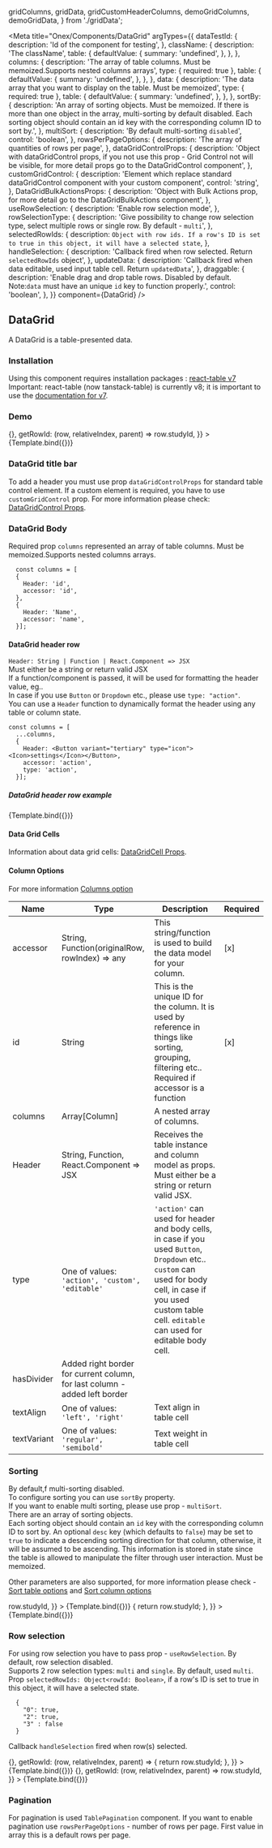 
  gridColumns,
  gridData,
  gridCustomHeaderColumns,
  demoGridColumns,
  demoGridData,
} from './gridData';

<Meta
  title="Onex/Components/DataGrid"
  argTypes={{
    dataTestId: {
      description: 'Id of the component for testing',
    },
    className: {
      description: 'The className',
      table: {
        defaultValue: {
          summary: 'undefined',
        },
      },
    },
    columns: {
      description: 'The array of table columns. Must be memoized.Supports nested columns arrays',
      type: { required: true },
      table: {
        defaultValue: {
          summary: 'undefined',
        },
      },
    },
    data: {
      description: 'The data array that you want to display on the table. Must be memoized',
      type: { required: true },
      table: {
        defaultValue: {
          summary: 'undefined',
        },
      },
    },
    sortBy: {
      description:
        'An array of sorting objects. Must be memoized. If there is more than one object in the array, multi-sorting by default disabled. Each sorting object should contain an id key with the corresponding column ID to sort by.',
    },
    multiSort: {
      description: 'By default multi-sorting ```disabled```',
      control: 'boolean',
    },
    rowsPerPageOptions: {
      description: 'The array of quantities of rows per page',
    },
    dataGridControlProps: {
      description:
        'Object with dataGridControl props, if you not use this prop - Grid Control not will be visible, for more detail props go to the DataGridControl component',
    },
    customGridControl: {
      description:
        'Element which replace standard dataGridControl component with your custom component',
      control: 'string',
    },
    DataGridBulkActionsProps: {
      description:
        'Object with Bulk Actions prop, for more detail go to the DataGridBulkActions component',
    },
    useRowSelection: {
      description: 'Enable row selection mode',
    },
    rowSelectionType: {
      description:
        'Give possibility to change row selection type, select multiple rows or single row. By default - ```multi```',
    },
    selectedRowIds: {
      description: `Object with row ids. If a row's ID is set to true in this object, it will have a selected state`,
    },
    handleSelection: {
      description: 'Callback fired when row selected. Return ```selectedRowIds``` object',
    },
    updateData: {
      description:
        'Callback fired when data editable, used input table cell. Return ```updatedData```',
    },
    draggable: {
      description:
        'Enable drag and drop table rows. Disabled by default. Note:```data``` must have an unique ```id``` key to function properly.',
      control: 'boolean',
    },
  }}
  component={DataGrid}
/>


## DataGrid

A DataGrid is a table-presented data.

### Installation

Using this component requires installation packages : [react-table v7](https://www.npmjs.com/package/react-table/v/7.8.0)
Important: react-table (now tanstack-table) is currently v8; it is important to use the [documentation for v7](https://react-table-v7.tanstack.com/docs/overview).

### Demo

<Canvas>
  <Story
    height="75rem"
    name="Demo"
    args={{
      dataTestId: 'data-grid-test-id',
      className: 'data-grid-custom',
      columns: demoGridColumns,
      data: demoGridData,
      dataGridControlProps: {
        secondaryActions: [
          {
            title: 'action1',
          },
          {
            title: 'action2',
          },
          {
            title: 'action3',
          },
        ],
      },
      dataGridBulkActionsProps: {
        actions: [
          {
            title: 'action1',
          },
          {
            title: 'action2',
          },
        ],
        dropdownActions: [
          {
            title: 'action1',
          },
          {
            title: 'action2',
          },
          {
            title: 'action3',
          },
        ],
      },
      sortBy: [
        {
          id: 'id',
        },
      ],
      rowsPerPageOptions: [10, 15],
      useRowSelection: true,
      rowSelectionType: 'multi',
      handleSelection: () => {},
      getRowId: (row, relativeIndex, parent) => row.studyId,
    }}
  >
    {Template.bind({})}
  </Story>
</Canvas>

<ArgsTable story="Demo" />

### DataGrid title bar

To add a header you must use prop `dataGridControlProps` for standard table control element.
If a custom element is required, you have to use `customGridControl` prop.
For more information please check: [DataGridControl Props](/docs/onex-components-datagrid-datagridcontrol--demo).

### DataGrid Body

Required prop `columns` represented an array of table columns. Must be memoized.Supports nested columns arrays.

```
  const columns = [
  {
    Header: 'id',
    accessor: 'id',
  },
  {
    Header: 'Name',
    accessor: 'name',
  }];
```

#### DataGrid header row

`Header: String | Function | React.Component => JSX`<br/>
Must either be a string or return valid JSX<br/>
If a function/component is passed, it will be used for formatting the header value, eg..<br/>
In case if you use `Button` or `Dropdown` etc., please use `type: "action"`.<br/>
You can use a `Header` function to dynamically format the header using any table or column state.<br/>

```
const columns = [
  ...columns,
  {
    Header: <Button variant="tertiary" type="icon"><Icon>settings</Icon></Button>,
    accessor: 'action',
    type: 'action',
  }];
```

##### DataGrid header row example

<Canvas>
  <Story
    name="CustomHeaderCell"
    args={{
      dataTestId: 'data-grid-custom-header-cell-test-id',
      className: 'data-grid-custom-header-cell-custom',
      columns: gridCustomHeaderColumns,
      data: [],
    }}
  >
    {Template.bind({})}
  </Story>
</Canvas>

#### Data Grid Cells

Information about data grid cells: [DataGridCell Props](/docs/onex-components-datagrid-datagridcell--demo).

#### Column Options

For more information [Columns option](https://react-table-v7.tanstack.com/docs/api/useTable#column-options)

| Name        | Type                                                                       | Description                                                                                                                                                                                                       | Required |
| ----------- | -------------------------------------------------------------------------- | ----------------------------------------------------------------------------------------------------------------------------------------------------------------------------------------------------------------- | -------- |
| accessor    | String, Function(originalRow, rowIndex) => any                             | This string/function is used to build the data model for your column.                                                                                                                                             | [x]      |
| id          | String                                                                     | This is the unique ID for the column. It is used by reference in things like sorting, grouping, filtering etc.. Required if accessor is a function                                                                | [x]      |
| columns     | Array[Column]                                                              | A nested array of columns.                                                                                                                                                                                        |          |
| Header      | String, Function, React.Component => JSX                                   | Receives the table instance and column model as props. Must either be a string or return valid JSX.                                                                                                               |          |
| type        | One of values: `'action', 'custom', 'editable'`                            | `'action'` can used for header and body cells, in case if you used `Button`, `Dropdown` etc.. `custom` can used for body cell, in case if you used custom table cell. `editable` can used for editable body cell. |          |
| hasDivider  | Added right border for current column, for last column - added left border |                                                                                                                                                                                                                   |          |
| textAlign   | One of values: `'left', 'right'`                                           | Text align in table cell                                                                                                                                                                                          |          |
| textVariant | One of values: `'regular', 'semibold'`                                     | Text weight in table cell                                                                                                                                                                                         |          |

### Sorting

By default,f multi-sorting disabled.<br/>
To configure sorting you can use `sortBy` property.<br/>
If you want to enable multi sorting, please use prop - `multiSort`.<br/>
There are an array of sorting objects.<br/>
Each sorting object should contain an `id` key with the corresponding column ID to sort by. An optional `desc` key
(which defaults to `false`) may be set to `true` to indicate a descending sorting direction for that column, otherwise,
it will be assumed to be ascending. This information is stored in state since the table is allowed to manipulate the filter through user interaction.
Must be memoized.

Other parameters are also supported, for more information please check - [Sort table options](https://react-table-v7.tanstack.com/docs/api/useSortBy#table-options) and [Sort column options](https://react-table-v7.tanstack.com/docs/api/useSortBy#column-options)

<Canvas>
  <Story
    name="SingleSorting"
    height="28rem"
    args={{
      dataTestId: 'data-grid-single-sorting-test-id',
      className: 'data-grid-single-sorting-custom',
      dataGridControlProps: {
        title: 'Sorting table',
      },
      columns: gridColumns,
      data: gridData,
      sortBy: [
        {
          id: 'studyId',
        },
      ],
      multiSort: false,
      getRowId: (row, relativeIndex, parent) => row.studyId,
    }}
  >
    {Template.bind({})}
  </Story>
</Canvas>

<Canvas>
  <Story
    name="MultiSorting"
    height="28rem"
    args={{
      dataTestId: 'data-grid-multi-sorting-test-id',
      className: 'data-grid-multi-sorting-custom',
      dataGridControlProps: {
        title: 'Multi Sorting table',
      },
      columns: gridColumns,
      data: gridData,
      sortBy: [
        {
          id: 'studyId',
        },
        {
          id: 'stage',
          desc: true,
        },
      ],
      multiSort: true,
      getRowId: (row, relativeIndex, parent) => {
        return row.studyId;
      },
    }}
  >
    {Template.bind({})}
  </Story>
</Canvas>

### Row selection

For using row selection you have to pass prop - `useRowSelection`. By default, row selection disabled.<br/>
Supports 2 row selection types: `multi` and `single`. By default, used `multi`.<br/>
Prop `selectedRowIds: Object<rowId: Boolean>`, if a row's ID is set to true in this object, it will have a selected state.<br/>

```
  {
    "0": true,
    "2": true,
    "3" : false
  }
```

Callback `handleSelection` fired when row(s) selected.

<Canvas>
  <Story
    name="MultiSelection"
    height="28rem"
    args={{
      dataTestId: 'data-grid-multi-selection-test-id',
      className: 'data-grid-multi-selection-custom',
      dataGridControlProps: {
        title: 'Multi Selection table',
      },
      columns: gridColumns,
      data: gridData,
      useRowSelection: true,
      rowSelectionType: 'multi',
      handleSelection: () => {},
      getRowId: (row, relativeIndex, parent) => {
        return row.studyId;
      },
    }}
  >
    {Template.bind({})}
  </Story>
</Canvas>

<Canvas>
  <Story
    name="SingleSelection"
    height="28rem"
    args={{
      dataTestId: 'data-grid-single-selection-test-id',
      className: 'data-grid-single-selection-custom',
      dataGridControlProps: {
        title: 'Single Selection table',
      },
      columns: gridColumns,
      data: gridData,
      useRowSelection: true,
      rowSelectionType: 'single',
      handleSelection: () => {},
      getRowId: (row, relativeIndex, parent) => row.studyId,
    }}
  >
    {Template.bind({})}
  </Story>
</Canvas>

### Pagination

For pagination is used `TablePagination` component. If you want to enable pagination use `rowsPerPageOptions` - number of rows per page.
First value in array this is a default rows per page.
